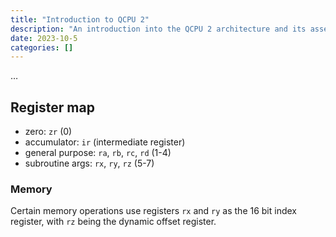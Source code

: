```yaml
---
title: "Introduction to QCPU 2"
description: "An introduction into the QCPU 2 architecture and its assembly language."
date: 2023-10-5
categories: []
---
```


...

## Register map

- zero: `zr` (0)
- accumulator: `ir` (intermediate register)
- general purpose: `ra`, `rb`, `rc`, `rd` (1-4)
- subroutine args: `rx`, `ry`, `rz` (5-7)

### Memory

Certain memory operations use registers `rx` and `ry` as the 16 bit index
register, with `rz` being the dynamic offset register.
